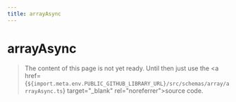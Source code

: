 ```yaml
---
title: arrayAsync
---
```


# arrayAsync

> The content of this page is not yet ready. Until then just use the <a href={`${import.meta.env.PUBLIC_GITHUB_LIBRARY_URL}/src/schemas/array/arrayAsync.ts`} target="\_blank" rel="noreferrer">source code</a>.
